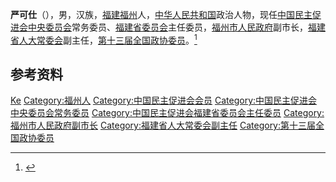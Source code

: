 '''严可仕'''（{{bd|1963年|6月|}}），男，汉族，[[福建|福建]][[福州|福州]]人，[[中华人民共和国|中华人民共和国]]政治人物，现任[[中国民主促进会中央委员会|中国民主促进会中央委员会]]常务委员、[[中国民主促进会福建省委员会|福建省委员会]]主任委员，[[福州市人民政府|福州市人民政府]]副市长，[[福建省人民代表大会常务委员会|福建省人大常委会]]副主任，[[第十三届全国政协委员|第十三届全国政协委员]]。<ref>{{Cite web|title=严可仕|url=http://www.fuzhou.gov.cn/ldzc/yks/|accessdate=2020-07-02|work=福州市人民政府|archiveurl=https://web.archive.org/web/20200702095302/http://www.fuzhou.gov.cn/ldzc/yks/|archivedate=2020-07-02|dead-url=no}}</ref>

== 参考资料 ==
{{reflist}}

{{中国人物小作品}}
{{福建省领导人}}
{{中国民主促进会第十四届中央委员会}}

{{Authority control}}
{{DEFAULTSORT:Yan严}}
[[Category:严姓|Ke]]
[[Category:福州人|Category:福州人]]
[[Category:中国民主促进会会员|Category:中国民主促进会会员]]
[[Category:中国民主促进会中央委员会常务委员|Category:中国民主促进会中央委员会常务委员]]
[[Category:中国民主促进会福建省委员会主任委员|Category:中国民主促进会福建省委员会主任委员]]
[[Category:福州市人民政府副市长|Category:福州市人民政府副市长]]
[[Category:福建省人大常委会副主任|Category:福建省人大常委会副主任]]
[[Category:第十三届全国政协委员|Category:第十三届全国政协委员]]